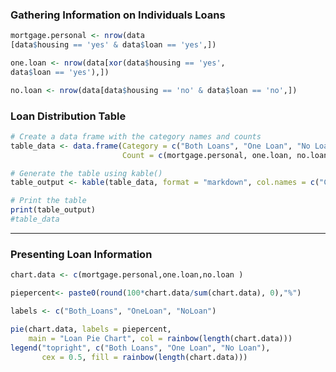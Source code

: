 <h3>Gathering Information on Individuals Loans</h3>

```r

mortgage.personal <- nrow(data
[data$housing == 'yes' & data$loan == 'yes',])

one.loan <- nrow(data[xor(data$housing == 'yes', 
data$loan == 'yes'),])

no.loan <- nrow(data[data$housing == 'no' & data$loan == 'no',])

```
### Loan Distribution Table
```r
# Create a data frame with the category names and counts
table_data <- data.frame(Category = c("Both Loans", "One Loan", "No Loan"),
                         Count = c(mortgage.personal, one.loan, no.loan))

# Generate the table using kable()
table_output <- kable(table_data, format = "markdown", col.names = c("Category", "Count"))

# Print the table
print(table_output)
#table_data
```
------------------------------------------------------------------------

<h3>Presenting Loan Information</h3>

```r
chart.data <- c(mortgage.personal,one.loan,no.loan )

piepercent<- paste0(round(100*chart.data/sum(chart.data), 0),"%")

labels <- c("Both_Loans", "OneLoan", "NoLoan")

pie(chart.data, labels = piepercent,
    main = "Loan Pie Chart", col = rainbow(length(chart.data)))
legend("topright", c("Both Loans", "One Loan", "No Loan"),
       cex = 0.5, fill = rainbow(length(chart.data)))
```

